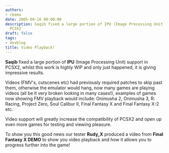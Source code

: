 ```yaml
---
authors:
- ckemu
date: 2005-09-16 00:00:00
description: Saqib fixed a large portion of IPU (Image Processing Unit) support in
  PCSX2
draft: false
tags:
- devblog
title: Video Playback!
---
```


**Saqib** fixed a large portion of **IPU** (Image Processing Unit)
support in PCSX2, whilst this work is highly WIP and only just happened,
it is giving impressive results.

<!-- truncate -->

Videos (FMV's, cutscenes etc) had previously required patches to skip
past them, otherwise the emulator would hang, now many games are playing
videos (all be it very broken looking in many cases!), examples of games
now showing FMV playback would include: Onimusha 2, Onimusha 3, R:
Racing, Project Zero, Soul Calibur II, Final Fantasy X and Final Fantasy
X-2 etc.

Video support will greatly increase the compatibility of PCSX2 and open
up even more games for testing and viewing pleasure.

To show you this good news our tester **Rudy_X** produced a video from
**Final Fantasy X DEMO** to show you video playback and how it allows
you to progress further into the game!

<!-- TODO legacy video find -->
